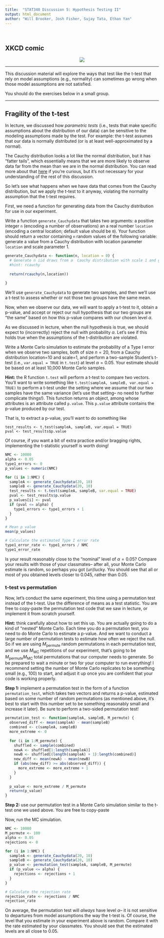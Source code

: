 ```yaml
---
title:  "STAT340 Discussion 5: Hypothesis Testing II"
output: html_document
author: "Will Brooker, Josh Fisher, Sujay Tata, Ethan Yan"
---
```


<style>
table{width:50%!important;margin-left:auto!important;margin-right:auto!important;}
ol[style*="decimal"]>li{margin-top:40px!important;}
</style>

<br/>

## XKCD comic

<center><a href="https://xkcd.com/892/"><img id="comic" src="https://imgs.xkcd.com/comics/null_hypothesis.png"></a></center>

---

This discussion material will explore the ways that test like the t-test that rely on model assumptions (e.g., normality) can sometimes go wrong when those model assumptions are not satisfied.

You should do the exercises below in a small group.

---

## Fragility of the t-test

In lecture, we discussed how *parametric tests* (i.e., tests that make specific assumptions about the distribution of our data) can be sensitive to the modeling assumptions made by the test.
For example: the t-test assumes that our data is normally distributed (or is at least well-approximated by a normal).

The Cauchy distribution looks a lot like the normal distribution, but it has "fatter tails", which essentially means that we are more likely to observe data far from the mean than we are in the normal distribution.
You can read more about that [here](https://en.wikipedia.org/wiki/Fat-tailed_distribution) if you're curious, but it's not necessary for your understanding of the rest of this discussion.

So let's see what happens when we have data that comes from the Cauchy distribution, but we apply the t-test to it anyway, violating the normality assumption that the t-test requires.

First, we need a function for generating data from the Cauchy distribution for use in our experiment.

Write a function `generate_Cauchydata` that takes two arguments: a positive integer `n` (encoding a number of observations) an a real number `location` (encoding a central location; default value should be `0`).
Your function should return a vector containing `n` random values of the following variable: generate a value from a  Cauchy distribution with location parameter `location` and scale parameter 1.

```r
generate_Cauchydata <- function(n, location = 0) {
  # Generate n iid draws from a  Cauchy distribution with scale 1 and given location
  #hint: rcauchy
  
  return(rcauchy(n,location))
  
}
```

We'll use `generate_Cauchydata` to generate two samples, and then we'll use a t-test to assess whether or not those two groups have the same mean.

Now, when we observe our data, we will want to apply a t-test to it, obtain a p-value, and accept or reject our null hypothesis that our two groups are "the same" based on how this p-value compares with our chosen level $\alpha$.

As we discussed in lecture, when the null hypothesis is true, we should expect to (incorrectly) reject the null with probability $\alpha$.
Let's see if this holds true when the assumptions of the t-distribution are violated.

Write a Monte Carlo simulation to estimate the probability of a Type I error when we observe two samples, both of size $n=20$, from a Cauchy distribution location=10 and scale=1, and perform a two-sample Student's t-test (i.e., `var.equal = TRUE` in `t.test`) at level $\alpha = 0.05$.
Your estimate should be based on at least 10,000 Monte Carlo samples.

__Hint:__ the R function `t.test` will perform a t-test to compare two vectors. You'll want to write something like `t.test(sampleA, sampleB, var.equal = TRUE)` to perform a t-test under the setting where we assume that our two samples have the same variance (let's use that setting-- no need to further complicate things!).
This function returns an object, among whose attributes is an attribute called `p.value`.
This `p.value` attribute contains the p-value produced by our test.

That is, to extract a p-value, you'll want to do something like

```
test_results <- t.test(sampleA, sampleB, var.equal = TRUE)
pval <- test_results$p.value
```

Of course, if you want a bit of extra practice and/or bragging rights, implementing the t-statistic yourself is worth doing!

```r
NMC <- 10000
alpha <- 0.05
type1_errors <- 0
p_values <- numeric(NMC)

for (i in 1:NMC) {
  sampleA <- generate_Cauchydata(20, 10)
  sampleB <- generate_Cauchydata(20, 10)
  test_results <- t.test(sampleA, sampleB, var.equal = TRUE)
  pval <- test_results$p.value
  p_values[i] <- pval
  if (pval <= alpha) {
    type1_errors <- type1_errors + 1
  }
}

# Mean p value
mean(p_values)

# Calculate the estimated Type I error rate
type1_error_rate <- type1_errors / NMC
type1_error_rate

```

Is your result reasonably close to the "nominal" level of $\alpha=0.05$?
Compare your results with those of your classmates-- after all, your Monte Carlo estimate is random, so perhaps you got (un)lucky.
You should see that all or most of you obtained levels closer to $0.045$, rather than $0.05$.

### t-test vs permutation

Now, let's conduct the same experiment, this time using a permutation test instead of the t-test.
Use the difference of means as a test statistic.
You are free to copy-paste the permutation test code that we saw in lecture, or implement it from scratch yourself.

__Hint:__ think carefully about how to set this up. You are actually going to do a kind of "nested" Monte Carlo.
Each time you do a permutation test, you need to do Monte Carlo to estimate a p-value.
And we want to conduct a large number of permutation tests to estimate how often we reject the null.
So if we are using $M_{\text{permute}}$ random permutations in each permutation test, and we use $M_{\text{MC}}$ repetitions of our experiment, that's going to be $M_{\text{permute}} M_{\text{MC}}$ total permutations that our computer needs to generate.
So be prepared to wait a minute or two for your computer to run everything!
I recommend setting the number of Monte Carlo replicates to be something small (e.g., 100) to start, and adjust it up once you are confident that your code is working properly.

__Step 1:__ implement a permutation test in the form of a function `permutation_test`, which takes two vectors and returns a p-value, estimated based on some number of random permutations (as mentioned above, it's best to start with this number set to be something reasonably small and increase it later). Be sure to perform a two-sided permutation test!

```r

permutation_test <- function(sampleA, sampleB, M_permute) {
  observed_diff <- mean(sampleA) - mean(sampleB)
  combined <- c(sampleA, sampleB)
  more_extreme <- 0
  
  for (i in 1:M_permute) {
    shuffled <- sample(combined)
    newA <- shuffled[1:length(sampleA)]
    newB <- shuffled[(length(sampleA) + 1):length(combined)]
    new_diff <- mean(newA) - mean(newB)
    if (abs(new_diff) >= abs(observed_diff)) {
      more_extreme <- more_extreme + 1
    }
  }
  
  p_value <- more_extreme / M_permute
  return(p_value)
}


```

__Step 2:__ use our permutation test in a Monte Carlo simulation similar to the t-test one we used above.
You are free to copy-paste 

Now, run the MC simulation.

```r

NMC <- 10000 
M_permute <- 100 
alpha <- 0.05
rejections <- 0

for (i in 1:NMC) {
  sampleA <- generate_Cauchydata(20, 10)
  sampleB <- generate_Cauchydata(20, 10)
  p_value <- permutation_test(sampleA, sampleB, M_permute)
  if (p_value <= alpha) {
    rejections <- rejections + 1
  }
}

# Calculate the rejection rate
rejection_rate <- rejections / NMC
rejection_rate


```

On average, the permutation test will *always* have level $\alpha$-- it is not sensitive to departures from model assumptions the way the t-test is.
Of course, the level that you estimate in your experiment above is random.
Compare it with the rate estimated by your classmates.
You should see that the estimated levels are all close to 0.05.
